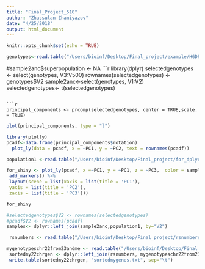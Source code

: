 ```yaml
---
title: "Final_Project_510"
author: "Zhassulan Zhaniyazov"
date: "4/25/2018"
output: html_document
---
```


```r
knitr::opts_chunk$set(echo = TRUE)
```


```r
genotypes<-read.table("/Users/bioinf/Desktop/Final_project/example/HGDP_238_chr22.geno",sep="\t", header=FALSE)
```

#sample2anc$superpopulation <- NA
```r
library(dplyr)
selectedgenotypes <- select(genotypes, V3:V500)
rownames(selectedgenotypes) <- genotypes$V2
sample2anc<-select(genotypes, V1:V2)
selectedgenotypes<- t(selectedgenotypes)

```

```r
principal_components <- prcomp(selectedgenotypes, center = TRUE,scale. = TRUE)
```

```r
plot(principal_components, type = "l")
```


```r
library(plotly)
pcadf<-data.frame(principal_components$rotation)
  plot_ly(data = pcadf, x = ~PC1, y = ~PC2, text = rownames(pcadf))
```

```r
population1 <-read.table("/Users/bioinf/Desktop/Final_project/for_dplyrnew.txt", sep="\t", header = FALSE)
```

```r
for_shiny <- plot_ly(pcadf, x =~PC1, y = ~PC1, z = ~PC3,  color = samples$V1.y, colors = "Set1" ) %>%
 add_markers() %>%
 layout(scene = list(xaxis = list(title = 'PC1'),
 yaxis = list(title = 'PC2'),
 zaxis = list(title = 'PC3')))
```

```r
for_shiny
```


```r
#selectedgenotypes$V2 <- rownames(selectedgenotypes)
#pcadf$V2 <- rownames(pcadf)
samples<- dplyr::left_join(sample2anc,population1, by="V2")
```

```r
 rsnumbers <- read.table("/Users/bioinf/Desktop/Final_project/rsnumbersusedfor1000g.txt", sep="\t", header = FALSE)

mygenotypeschr22from23andme <- read.table("/Users/bioinf/Desktop/Final_project/mygenotypechr22.txt", sep="\t", header = FALSE)
 sortedmy22chrgen <- dplyr::left_join(rsnumbers, mygenotypeschr22from23andme, by="V1")
 write.table(sortedmy22chrgen, "sortedmygenes.txt", sep="\t")
 
```